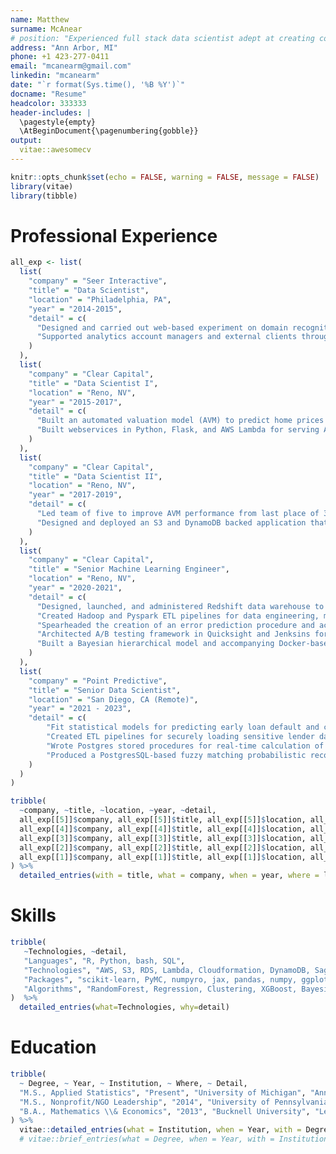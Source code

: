 ```yaml
---
name: Matthew
surname: McAnear
# position: "Experienced full stack data scientist adept at creating cost-effective and scalable solutions to business problems."
address: "Ann Arbor, MI"
phone: +1 423-277-0411
email: "mcanearm@gmail.com"
linkedin: "mcanearm"
date: "`r format(Sys.time(), '%B %Y')`"
docname: "Resume"
headcolor: 333333
header-includes: |
  \pagestyle{empty}
  \AtBeginDocument{\pagenumbering{gobble}}
output: 
  vitae::awesomecv
---
```



```r
knitr::opts_chunk$set(echo = FALSE, warning = FALSE, message = FALSE)
library(vitae)
library(tibble)
```

# Professional Experience

```r
all_exp <- list(
  list(
    "company" = "Seer Interactive",
    "title" = "Data Scientist",
    "location" = "Philadelphia, PA",
    "year" = "2014-2015",
    "detail" = c(
      "Designed and carried out web-based experiment on domain recognition using multivariate hierarchical regression.",
      "Supported analytics account managers and external clients through project planning and automated reporting."
    )
  ),
  list(
    "company" = "Clear Capital",
    "title" = "Data Scientist I",
    "location" = "Reno, NV",
    "year" = "2015-2017",
    "detail" = c(
      "Built an automated valuation model (AVM) to predict home prices using distributed, high performance R and PostgreSQL.",
      "Built webservices in Python, Flask, and AWS Lambda for serving AVM model predictions and internal company data through a RESTful interface."
    )
  ),
  list(
    "company" = "Clear Capital",
    "title" = "Data Scientist II",
    "location" = "Reno, NV",
    "year" = "2017-2019",
    "detail" = c(
      "Led team of five to improve AVM performance from last place of 31 vendors to industry leader in 6 months, leading to annual revenues of over \\$1M.",
      "Designed and deployed an S3 and DynamoDB backed application that manages 35+ terabytes of MLS photos and their metadata."
    )
  ),
  list(
    "company" = "Clear Capital",
    "title" = "Senior Machine Learning Engineer",
    "location" = "Reno, NV",
    "year" = "2020-2021",
    "detail" = c(
      "Designed, launched, and administered Redshift data warehouse to power machine learning models, ETL workflows, business intelligence dashboards, and ad-hoc analytical queries.",
      "Created Hadoop and Pyspark ETL pipelines for data engineering, model fitting, and batch prediction.",
      "Spearheaded the creation of an error prediction procedure and accompanying Java service to recalibrate model prediction intervals.",
      "Architected A/B testing framework in Quicksight and Jenksins for model iteration comparison",
      "Built a Bayesian hierarchical model and accompanying Docker-based webservice to predict home complexity"
    )
  ),
  list(
    "company" = "Point Predictive",
    "title" = "Senior Data Scientist",
    "location" = "San Diego, CA (Remote)",
    "year" = "2021 - 2023",
    "detail" = c(
        "Fit statistical models for predicting early loan default and chargeoff for auto lenders in object oriented and functional programming paradigms.",
        "Created ETL pipelines for securely loading sensitive lender data (PPI) for DynamoDB, Postgres, Redshift, and Snowflake data.",
        "Wrote Postgres stored procedures for real-time calculation of historical borrower data, returning aggregate statistics in sub-200ms query times.",
        "Produced a PostgresSQL-based fuzzy matching probabilistic record linkage algorithm for retrieving prior credit applications of incoming borrowers, reducing query times and improving match rate, each by 50\\%"
    )
  )
)

tribble(
  ~company, ~title, ~location, ~year, ~detail,
  all_exp[[5]]$company, all_exp[[5]]$title, all_exp[[5]]$location, all_exp[[5]]$year, all_exp[[5]]$detail, 
  all_exp[[4]]$company, all_exp[[4]]$title, all_exp[[4]]$location, all_exp[[4]]$year, all_exp[[4]]$detail, 
  all_exp[[3]]$company, all_exp[[3]]$title, all_exp[[3]]$location, all_exp[[3]]$year, all_exp[[3]]$detail, 
  all_exp[[2]]$company, all_exp[[2]]$title, all_exp[[2]]$location, all_exp[[2]]$year, all_exp[[2]]$detail, 
  all_exp[[1]]$company, all_exp[[1]]$title, all_exp[[1]]$location, all_exp[[1]]$year, all_exp[[1]]$detail, 
) %>%
  detailed_entries(with = title, what = company, when = year, where = location, why = detail, .protect = FALSE)
```

# Skills

```r
tribble(
   ~Technologies, ~detail,
   "Languages", "R, Python, bash, SQL",
   "Technologies", "AWS, S3, RDS, Lambda, Cloudformation, DynamoDB, Sagemaker, Redshift, Snowflake, Linux, Docker, PostgreSQL, Quicksight, Looker, Slurm, Hadoop, Spark, REST, Flask, Git, A/B Testing",
   "Packages", "scikit-learn, PyMC, numpyro, jax, pandas, numpy, ggplot2, pyspark, PyTorch, sqlalchemy",
   "Algorithms", "RandomForest, Regression, Clustering, XGBoost, Bayesian Statistics, Hierarchical Modeling, Record Linkage, Clustering, MapReduce"
)  %>%
  detailed_entries(what=Technologies, why=detail)
```

# Education

```r
tribble(
  ~ Degree, ~ Year, ~ Institution, ~ Where, ~ Detail,
  "M.S., Applied Statistics", "Present", "University of Michigan", "Ann Arbor, MI", c(),
  "M.S., Nonprofit/NGO Leadership", "2014", "University of Pennsylvania", "Philadelphia, PA", c("Donald J. Deutsch Endowed Graduate Fellowship"),
  "B.A., Mathematics \\& Economics", "2013", "Bucknell University", "Lewisburg, PA", c("\\textit{Magna cum laude}", "National Merit Finalist Scholarship", "Dean's Scholarship", "Omicron Delta Epsilon Economics Honor Society"),
) %>%
  vitae::detailed_entries(what = Institution, when = Year, with = Degree, where = Where, .protect = FALSE)
  # vitae::brief_entries(what = Degree, when = Year, with = Institution, .protect = FALSE)
```
